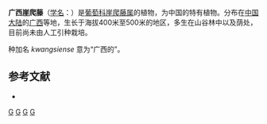 {{Speciesbox 
| genus = Tetrastigma
| species = kwangsiense
| authority = [[李朝銮|C. L. Li]], 1995
}}
'''广西崖爬藤'''（[[学名|学名]]：{{lang|la|''Tetrastigma kwangsiense''}}）是[[葡萄科|葡萄科]][[崖爬藤属|崖爬藤属]]的植物，为中国的特有植物。分布在[[中国大陆|中国大陆]]的[[广西|广西]]等地，生长于海拔400米至500米的地区，多生在山谷林中以及荫处，目前尚未由人工引种栽培。

种加名 ''kwangsiense'' 意为“广西的”。

== 参考文献 ==
<div class="references-small">
* {{cite web| url =http://www.bioinfo.cn/db05/KmzwSpecies.php?action=view&id=23658| title =广西崖爬藤| work =《中国高等植物数据库全库》| publisher =中国科学院微生物研究所| author =昆明植物研究所| accessdate =2009-02-25| deadurl =yes| archiveurl =https://web.archive.org/web/20160305090644/http://www.bioinfo.cn/db05/KmzwSpecies.php?action=view&id=23658| archivedate =2016-03-05}}
</div>
{{Taxonbar|from=Q11062419}}

[[Category:崖爬藤属|G]]
[[Category:中國特有植物|G]]
[[Category:广西植物|G]]
[[Category:1995年描述的植物|G]]